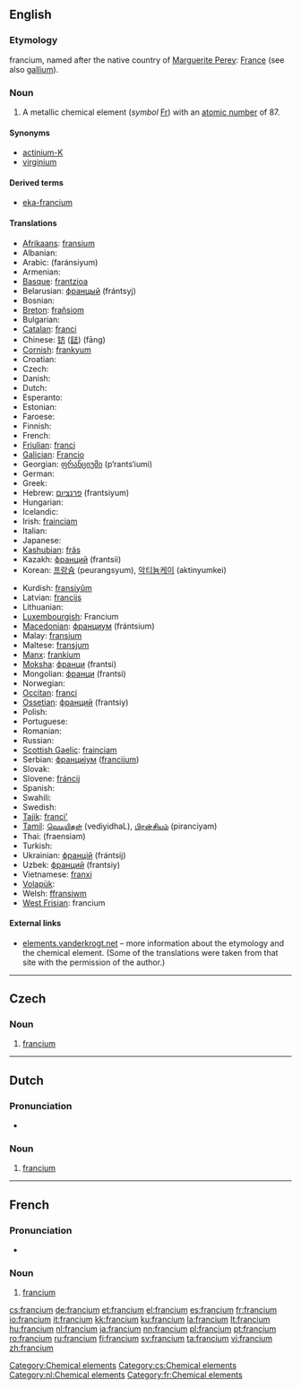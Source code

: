 {{also|Francium}}
==English==
{{elements|Fr|radon|Rn|radium|Ra}}

{{wikipedia}}

===Etymology===
{{etyl|NL.}} francium, named after the native country of [[:w:Marguerite Perey|Marguerite Perey]]: [[France]] (see also [[gallium]]).

===Noun===
{{en-noun|-}}

# A metallic chemical element (''symbol'' [[Fr]]) with an [[atomic number]] of 87.

====Synonyms====
* [[actinium-K]] {{qualifier|obsolete}}
* [[virginium]] {{qualifier|obsolete}}

====Derived terms====
* [[eka-francium]]

====Translations====
{{trans-top|chemical element}}
* [[Afrikaans]]: [[fransium]]
* Albanian: {{t-|sq|francium|xs=Albanian}}
* Arabic: {{Arab|[[فرنسيوم]]}} (faránsiyum) {{m}}
* Armenian: {{t-|hy|ֆրանսիում|tr=fransium}}
* [[Basque]]: [[frantzioa]]
* Belarusian: [[францый]] (frántsyj) {{m}}
* Bosnian: {{t-|bs|francij}}
* [[Breton]]: [[frañsiom]]
* Bulgarian: {{t-|bg|франций|m|tr=frántsij}}
* [[Catalan]]: [[franci]] {{m}}
* Chinese: [[钫]] ([[鍅]]) (fāng)
* [[Cornish]]: [[frankyum]]
* Croatian: {{t+|hr|francij}}
* Czech: {{t+|cs|francium}}
* Danish: {{t-|da|francium}}
* Dutch: {{t+|nl|francium|n}}
* Esperanto: {{t-|eo|franciumo|xs=Esperanto}}
* Estonian: {{t-|et|frantsium}}
* Faroese: {{t-|fo|francium|xs=Faroese}}
* Finnish: {{t+|fi|frankium}}
* French: {{t+|fr|francium|m}}
* [[Friulian]]: [[franci]]
* [[Galician]]: [[Francio]]
* Georgian: [[ფრანციუმი]] (p‘rants‘iumi)
* German: {{t+|de|Francium|n}}
* Greek: {{t+|el|φράγκιο|n|tr=frágkio}}
* Hebrew: [[פרנציום]] (frantsiyum)
* Hungarian: {{t+|hu|francium}}
* Icelandic: {{t+|is|fransín}}
* Irish: [[frainciam]]
* Italian: {{t+|it|francio|m}}
* Japanese: {{t+|ja|フランシウム|tr=furanshiumu}}
* [[Kashubian]]: [[frãs]]
* Kazakh: [[франций]] (frantsii)
* Korean: [[프랑슘]] (peurangsyum), [[악티늄케이]] (aktinyumkei)
{{trans-mid}}
* Kurdish: [[fransiyûm]]
* Latvian: [[francijs]]
* Lithuanian: {{t-|lt|francis|xs=Lithuanian}}
* [[Luxembourgish]]: Francium {{n}}
* [[Macedonian]]: [[франциум]] (frántsium) {{m}}
* Malay: [[fransium]]
* Maltese: [[fransjum]]
* [[Manx]]: [[frankium]]
* [[Moksha]]: [[франци]] (frantsi)
* Mongolian: [[франци]] (frantsi)
* Norwegian: {{t-|no|francium}}
* [[Occitan]]: [[franci]]
* [[Ossetian]]: [[франций]] (frantsiy)
* Polish: {{t+|pl|frans|m}}
* Portuguese: {{t+|pt|frâncio|m}}
* Romanian: {{t+|ro|franciu|n}}
* Russian: {{t+|ru|франций|m|tr=frántsij}}
* [[Scottish Gaelic]]: [[frainciam]]
* Serbian: [[францијум]] ([[francijum]]) {{m}}
* Slovak: {{t-|sk|francium}}
* Slovene: [[fráncij]]
* Spanish: {{t+|es|francio|m}}
* Swahili: {{t-|sw|fransi|xs=Swahili}}
* Swedish: {{t+|sv|francium}}
* [[Tajik]]: [[franci']]
* [[Tamil]]: [[வெடியிதள்]] (vediyidhaL), [[பிரன்சியம்]] (piranciyam)
* Thai: {{Thai|[[แฟรนเซียม]]}} (fraensiam)
* Turkish: {{t+|tr|fransiyum}}
* Ukrainian: [[францій]] (frántsij) {{m}}
* Uzbek: [[франций]] (frantsiy)
* Vietnamese: [[franxi]]
* [[Volapük]]: {{t|vo|fransin|xs=Volapük}}
* Welsh: [[ffransiwm]]
* [[West Frisian]]: francium {{n}}
{{trans-bottom}}

====External links====
* [http://elements.vanderkrogt.net/element.php?sym=Fr elements.vanderkrogt.net] – more information about the etymology and the chemical element. (Some of the translations were taken from that site with the permission of the author.)

[[Category:Chemical elements]]

----

==Czech==

===Noun===
{{cs-noun|g=n}}

# [[#English|francium]]

[[Category:cs:Chemical elements]]

----

==Dutch==
{{wikipedia|lang=nl}}

===Pronunciation===
* {{audio|Nl-francium.ogg|Audio}}

===Noun===
{{infl|nl|noun|g=n}}

# [[francium#English|francium]]

[[Category:nl:Chemical elements]]

----

==French==
{{wikipedia|lang=fr}}

===Pronunciation===
* {{IPA|/fʁɑ̃.sjɔm/|lang=fr}}

===Noun===
{{fr-noun-unc|m}}

# [[#English|francium]]

[[Category:fr:Chemical elements]]

[[cs:francium]]
[[de:francium]]
[[et:francium]]
[[el:francium]]
[[es:francium]]
[[fr:francium]]
[[io:francium]]
[[it:francium]]
[[kk:francium]]
[[ku:francium]]
[[la:francium]]
[[lt:francium]]
[[hu:francium]]
[[nl:francium]]
[[ja:francium]]
[[nn:francium]]
[[pl:francium]]
[[pt:francium]]
[[ro:francium]]
[[ru:francium]]
[[fi:francium]]
[[sv:francium]]
[[ta:francium]]
[[vi:francium]]
[[zh:francium]]